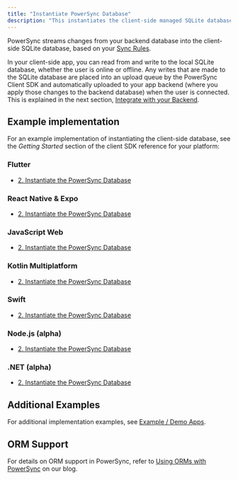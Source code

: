 ```yaml
---
title: "Instantiate PowerSync Database"
description: "This instantiates the client-side managed SQLite database."
---
```


PowerSync streams changes from your backend database into the client-side SQLite database, based on your [Sync Rules](/usage/sync-rules).

In your client-side app, you can read from and write to the local SQLite database, whether the user is online or offline. Any writes that are made to the SQLite database are placed into an upload queue by the PowerSync Client SDK and automatically uploaded to your app backend (where you apply those changes to the backend database) when the user is connected. This is explained in the next section, [Integrate with your Backend](/installation/client-side-setup/integrating-with-your-backend).

## Example implementation

For an example implementation of instantiating the client-side database, see the _Getting Started_ section of the client SDK reference for your platform:

### <Icon icon="flutter" iconType="solid" size="24"/> Flutter

* [2\. Instantiate the PowerSync Database](/client-sdk-references/flutter#2-instantiate-the-powersync-database)

### <Icon icon="react" iconType="solid" size="24"/> React Native & Expo

* [2\. Instantiate the PowerSync Database](/client-sdk-references/react-native-and-expo#2-instantiate-the-powersync-database)

### <Icon icon="js" iconType="solid" size="24"/> JavaScript Web

* [2\. Instantiate the PowerSync Database](/client-sdk-references/javascript-web#2-instantiate-the-powersync-database)

### <Icon icon="k" iconType="solid" size="24"/> Kotlin Multiplatform

* [2\. Instantiate the PowerSync Database](/client-sdk-references/kotlin-multiplatform#2-instantiate-the-powersync-database)

### <Icon icon="swift" iconType="solid" size="24"/> Swift

* [2\. Instantiate the PowerSync Database](/client-sdk-references/swift#2-instantiate-the-powersync-database)

### <Icon icon="node-js" iconType="solid" size="24"/> Node.js (alpha)

* [2\. Instantiate the PowerSync Database](/client-sdk-references/node#2-instantiate-the-powersync-database)

### <Icon icon="microsoft" iconType="solid" size="24"/> .NET (alpha)

* [2\. Instantiate the PowerSync Database](/client-sdk-references/dotnet#2-instantiate-the-powersync-database)


## Additional Examples

For additional implementation examples, see [Example / Demo Apps](/resources/demo-apps-example-projects).

## ORM Support

For details on ORM support in PowerSync, refer to [Using ORMs with PowerSync](https://www.powersync.com/blog/using-orms-with-powersync) on our blog.
